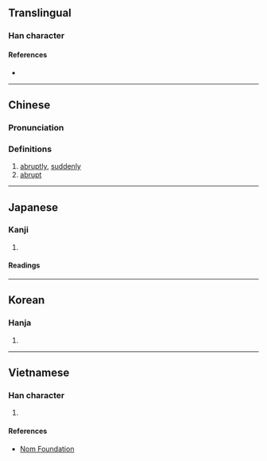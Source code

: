{{character info/new}}
==Translingual==

===Han character===
{{Han char|rn=94|rad=犬|as=08|sn=11|four=40248|canj=KHYOJ|ids=⿰犭卒}}

====References====
* {{Han ref|kx=0714.020|dkj=20500|dj=1126.010|hdz=21354.100|uh=731D|ud=29469|bh=D660|bd=54880}}

----

==Chinese==
{{zh-forms|alt=卒}}

===Pronunciation===
{{zh-pron
|m=cù
|c=cyut3
|mc=y
|oc=y
|ma=
|cat=adv,a
}}

===Definitions===
{{zh-hanzi}}

# [[abruptly]], [[suddenly]]
# [[abrupt]]
#: {{zh-x|猝死|sudden death}}

----

==Japanese==

===Kanji===
{{ja-kanji|grade=|rs=犬08}}

# {{defn|lang=ja|sort=犬08}}

====Readings====
{{ja-readings
|goon=そち
|kanon=そつ
|kun=にわか-
|nanori=}}

----

==Korean==

===Hanja===
{{ko-hanja|hangeul=졸|eumhun=|rv=jol|mr=chol|y=col}}

# {{defn|lang=ko|sort=犬08}}

----

==Vietnamese==

===Han character===
{{vi-readings|rs=犬08|hanviet=[[vuốt]], [[tót]], [[thốt]], [[thút]]}}

# {{defn|lang=vi|sort=犬08}}

====References====
* [http://nomfoundation.org/common/nom_details.php?codepoint=731d Nom Foundation]